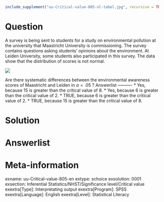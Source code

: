 ```r
include_supplement("uu-Critical-value-805-nl-tabel.jpg", recursive = TRUE)
```

Question
========
A survey is being sent to students for a study on environmental pollution at the university that Maastricht University is commissioning. The survey contains questions asking students' opinions about the environment. At Leiden University, some students also participated in this survey. The data show that the distribution of scores is not normal. 

![](uu-Critical-value-805-nl-tabel.jpg)

Are there systematic differences between the environmental awareness scores of Maastricht and Leiden in $\alpha = .05$ ? 
Answerlist
----------
* Yes, because 15 is greater than the critical value of 8.
* Yes, because 6 is greater than the critical value of 2.
* TRUE, because 6 is greater than the critical value of 2.
* TRUE, because 15 is greater than the critical value of 8. 

Solution
========
  


Answerlist
========

Meta-information
================
exname: uu-Critical-value-805-en
extype: schoice
exsolution: 0001
exsection: Inferential Statistics/NHST/Significance level/Critical value
exextra[Type]: Interpretating output
exextra[Program]: SPSS
exextra[Language]: English
exextra[Level]: Statistical Literacy

